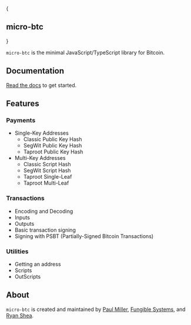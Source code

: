 
{
<h2 style={{ fontSize: '36px', fontFamily: 'Soehne' }}>
  <span style={{display: 'flex', alignItems:'center', justifyContent:'center', flexDirection: 'column'}}>
    <Logo size='64' />
    <span>micro-btc</span>
  </span>
</h2>
}

`micro-btc` is the minimal JavaScript/TypeScript library for Bitcoin.

## Documentation

[Read the docs](/docs/getting-started) to get started.

## Features

### Payments

- Single-Key Addresses
  - Classic Public Key Hash
  - SegWit Public Key Hash
  - Taproot Public Key Hash
- Multi-Key Addresses
  - Classic Script Hash
  - SegWit Script Hash
  - Taproot Single-Leaf
  - Taproot Multi-Leaf

### Transactions

- Encoding and Decoding
- Inputs
- Outputs
- Basic transaction signing
- Signing with PSBT (Partially-Signed Bitcoin Transactions)

### Utilities

- Getting an address
- Scripts
- OutScripts

## About

`micro-btc` is created and maintained by [Paul Miller](https://github.com/paulmillr), [Fungible Systems](https://fungible.systems), and [Ryan Shea](https://github.com/shea256).